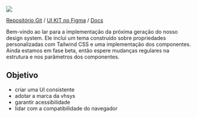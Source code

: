 
<Meta title="Welcome" />

<img src={img} />

[Repositório Git](https://git.vhsys.com.br/front/frontend-core) /
[UI KIT no Figma](https://www.figma.com/community/file/982657631921263317) /
[Docs](https://docs.vhsys.com.br)

Bem-vindo ao lar para a implementação da próxima geração do nosso design system.
Ele inclui um tema construído sobre propriedades personalizadas com Tailwind CSS e uma implementação dos componentes.
Ainda estamos em fase beta, então espere mudanças regulares na estrutura e nos parâmetros dos componentes.

## Objetivo

- criar uma UI consistente
- adotar a marca da vhsys
- garantir acessibilidade
- lidar com a compatibilidade do navegador

